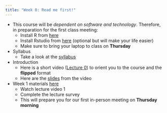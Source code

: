 ```yaml
---
title: "Week 0: Read me first!"
---
```


* This course will be *dependent on software and technology*. Therefore, in preparation for the first class meeting:
    * Install R from [here](https://cran.r-project.org/)
    * Install Rstudio from [here](https://posit.co/download/rstudio-desktop/) (optional but will make your life easier)
    * Make sure to bring your laptop to class on **Thursday**

* Syllabus  
    * Take a look at the [syllabus](../syllabus.qmd)
    
* Introduction
    * Here is a short video ([Lecture 0]()) to orient you to the course and the **flipped** format
    * Here are the [slides](/docs/slides/BTS510-24-0.html){target="_blank"} from the video

* Week 1 materials [here](../materials/01-mats.qmd)  
    * Watch lecture video 1
    * Complete the lecture survey
    * This will prepare you for our first in-person meeting on **Thursday morning**



